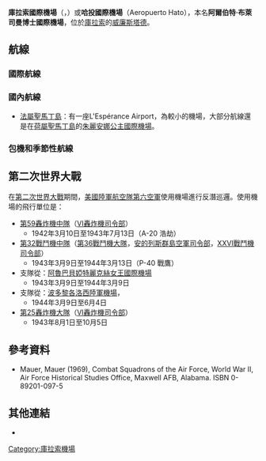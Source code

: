 {{Infobox airport
| name = 庫拉索國際機場<br/>哈投國際機場<br/>Hato International Airport
| nativename = Curaçao International Airport
| image = Hato Airport.jpg
| image-width = 200
| IATA = CUR
| ICAO = TNCC
| type = Public
| owner = Curaçao Airport Holding
| operator = Curaçao Airport Partners
| city-served = Curacao
| location = [[庫拉索|庫拉索]][[威廉斯塔德|威廉斯塔德]]
| hub =<div>
*[[因瑟爾航空|因瑟爾航空]]
*[[Dutch_Antilles_Express|Dutch Antilles Express]]
*[[Divi_Divi_Air|Divi Divi Air]]
*[[EZAir|EZAir]]
</div>
| elevation-f = 29
| latd = 12 | latm = 11 | lats = 20 | latNS = N
| longd= 068 | longm= 57 | longs= 35 | longEW= W
| coordinates_region = CW
| pushpin_map = Curaçao
| pushpin_map_caption = Location in Curaçao
| pushpin_label = TNCC
| website = {{URL|www.curacao-airport.com}}
| metric-rwy = y
| r1-number = 11/29
| r1-length-m = 3,410
| r1-surface = [[瀝青|瀝青]]
| footnotes =Source: [[DAFIF|DAFIF]]<ref>{{WAD|TNCC|source=[[DAFIF|DAFIF]]}}</ref>
}}

'''庫拉索國際機場'''（{{lang-nl|Curaçao International Airport}}，{{airport codes|CUR|TNCC}}）或'''哈投國際機場'''（Aeropuerto Hato），本名'''阿爾伯特·布萊司曼博士國際機場'''，位於[[庫拉索|庫拉索]]的[[威廉斯塔德|威廉斯塔德]]。

== 航線 ==
=== 國際航線 ===
{{Airport-dest-list
|[[加拿大航空|加拿大航空]] | '''季節性航班'''：[[多倫多皮爾遜國際機場|多倫多-皮爾遜]]
|[[美国航空|美国航空]] | [[邁阿密國際機場|邁阿密]]
|[[Avianca|Avianca]] | [[埃尔多拉多国际机场|波哥大]]
|[[Avior_Airlines|Avior Airlines]] | [[迈克蒂亚西蒙·玻利瓦尔国际机场|加拉加斯]]、{{flagicon|VEN}}[[瓦倫西亞國際機場_(委內瑞拉)|瓦倫西亞]]<br>'''季節性航班'''：[[Jacinto_Lara_International_Airport|巴基西梅托]]
|[[蓝全景航空|蓝全景航空]] | '''季節性航班'''：[[米蘭－馬爾彭薩機場|米蘭-馬爾彭薩]]
|[[巴拿马航空|巴拿马航空]] | [[托库门国际机场|巴拿马城]]
|[[Divi_Divi_Air|Divi Divi Air]] | [[弗拉明戈国际机场|波内赫]]
|[[Dutch_Antilles_Express|Dutch Antilles Express]] | [[埃尔多拉多国际机场|波哥大]]，[[弗拉明戈国际机场|波内赫]]，[[迈克蒂亚西蒙·玻利瓦尔国际机场|加拉加斯]]，[[拉奇尼塔国际机场|马拉开波]]，[[邁阿密國際機場|邁阿密]]，[[奥兰多国际机场|奥兰多]]，[[约翰阿道夫恩格尔国际机场|帕拉马里博]]，[[杜桑·卢维杜尔国际机场|太子港]]，[[拉斯阿美利加斯国际机场|圣多明各]]，{{flagicon|VEN}}[[瓦倫西亞國際機場_(委內瑞拉)|瓦倫西亞]]
|[[E-Liner_Airways|E-Liner Airways]] | [[弗拉明戈国际机场|波内赫]]
|[[EZAir|EZAir]] | [[弗拉明戈国际机场|波内赫]]
|[[高尔航空|高尔航空]] | [[巴西利亚-儒塞利诺·库比契克总统国际机场|巴西利亚]]
|[[因瑟爾航空|因瑟爾航空]] | [[Jacinto_Lara_International_Airport|巴基西梅托]]，[[弗拉明戈国际机场|波内赫]]，[[迈克蒂亚西蒙·玻利瓦尔国际机场|加拉加斯]]，[[夏洛特道格拉斯国际机场|夏洛特]]，[[诺曼·曼利国际机场|金斯敦]]，[[何塞发·卡梅霍国际机场|蓬托菲霍]]，[[拉奇尼塔国际机场|马拉开波]]，[[何塞·玛利亚·科尔多瓦国际机场|麦德林]]，[[邁阿密國際機場|邁阿密]]，[[约翰阿道夫恩格尔国际机场|帕拉马里博]]，[[杜桑·卢维杜尔国际机场|太子港]]，[[拉斯阿美利加斯国际机场|圣多明各]]，{{flagicon|VEN}}[[瓦倫西亞國際機場_(委內瑞拉)|瓦倫西亞]]
|[[LIAT|LIAT]] | [[皮亚尔科国际机场|西班牙港]]
|[[苏里南航空|苏里南航空]] | [[约翰阿道夫恩格尔国际机场|帕拉马里博]]，[[皮亚尔科国际机场|西班牙港]]
|[[Tiara_Air|Tiara Air]] | [[弗拉明戈国际机场|波内赫]]
|[[托马斯库克航空|托马斯库克航空]] | [[多倫多皮爾遜國際機場|多倫多-皮爾遜]]
|[[联合航空|美国联合航空]] | [[紐華克自由國際機場|紐約-紐華克]]
|[[西捷航空|西捷航空]] | '''季節性航班'''：[[多倫多皮爾遜國際機場|多倫多-皮爾遜]]
|[[Winair|Winair]]，由[[Insel_Air|Insel Air]]执飞 | [[Juancho_E._Yrausquin_Airport|Saba]]
}}

=== 國內航線 ===
{{Airport-dest-list
|{{flagicon|NLD}}{{link-nl|荷蘭雅客航空|ArkeFly}} | [[阿姆斯特丹史基浦机场|阿姆斯特丹]]
|{{flagicon|NLD}}[[Dutch_Antilles_Express|Dutch Antilles Express]] | [[碧翠斯女王國際機場|奧拉涅斯塔德]]、[[朱麗安娜公主國際機場|荷屬聖馬丁島]]
|[[E-Liner_Airways|E-Liner Airways]] | [[碧翠斯女王國際機場|奧拉涅斯塔德]]
|[[Insel_Air|Insel Air]] | [[碧翠斯女王國際機場|奧拉涅斯塔德]]、[[朱麗安娜公主國際機場|荷屬聖馬丁島]]
|[[Tiara_Air|Tiara Air]] | [[碧翠斯女王國際機場|奧拉涅斯塔德]]
|{{flagicon|NLD}}[[荷蘭皇家航空|荷蘭皇家航空]]（KL） | [[阿姆斯特丹史基浦机场|阿姆斯特丹]]、[[朱麗安娜公主國際機場|荷屬聖馬丁島]]
|[[Winair|Winair]] operated by [[Insel_Air|Insel Air]] | [[F.D._Roosevelt_Airport|聖尤斯特歇斯]]、[[朱麗安娜公主國際機場|荷屬聖馬丁島]]
}}
*[[法屬聖馬丁島|法屬聖馬丁島]]：有一座L'Espérance Airport，為較小的機場，大部分航線還是在[[荷屬聖馬丁島|荷屬聖馬丁島]]的[[朱麗安娜公主國際機場|朱麗安娜公主國際機場]]。

=== 包機和季節性航線 ===
{{Airport-dest-list
|[[蓝全景航空|蓝全景航空]] | [[米蘭－馬爾彭薩機場|米蘭-馬爾彭薩]]
|[[Canjet|Canjet]] | [[哈利法克斯羅伯特·洛恩·斯坦菲爾德國際機場|哈利法克斯]]、[[多倫多皮爾遜國際機場|多倫多-皮爾遜]]
|[[Divi_Divi_Air|Divi Divi Air]] | {{flagicon|VEN}}[[瓦倫西亞國際機場_(委內瑞拉)|瓦倫西亞]]
|[[Enerjet|Enerjet]] | [[多倫多皮爾遜國際機場|多倫多-皮爾遜]]
|[[Icaro_Air|Icaro Air]] | [[José_Joaquín_de_Olmedo_International_Airport|瓜亚基尔]]
|[[珍珠航空|珍珠航空]] | [[Del_Caribe_"Santiago_Mariño"_International_Airport|Porlamar]]
|{{nowrap|[[RUTACA_Airlines|RUTACA Airlines]]}}| [[迈克蒂亚西蒙·玻利瓦尔国际机场|加拉加斯]]
|[[TAME|TAME]] | [[苏克雷元帅国际机场|基多]]}}

== 第二次世界大戰 ==
在[[第二次世界大戰|第二次世界大戰]]期間，[[美國陸軍航空隊|美國陸軍航空隊]][[第六空軍|第六空軍]]使用機場進行反潛巡邏。使用機場的飛行單位是： 
* [[第59轟炸機中隊|第59轟炸機中隊]]（[[VI轟炸機司令部|VI轟炸機司令部]]）
** 1942年3月10日至1943年7月13日（A-20 浩劫） 
* [[第32戰鬥機中隊|第32戰鬥機中隊]]（[[第36戰鬥機大隊|第36戰鬥機大隊]]，[[安的列斯群島空軍司令部|安的列斯群島空軍司令部]]，[[XXVI戰鬥機司令部|XXVI戰鬥機司令部]]）
** 1943年3月9日至1944年3月13日（P-40 戰鷹） 
* 支隊從：[[阿魯巴|阿魯巴]][[貝婭特麗克絲女王國際機場|貝婭特麗克絲女王國際機場]]
** 1943年3月9日至1944年3月9日
* 支隊從：[[波多黎各|波多黎各]][[洛西陸軍機場|洛西陸軍機場]]，
** 1944年3月9日至6月4日
* [[第25轟炸機大隊|第25轟炸機大隊]]（[[VI轟炸機司令部|VI轟炸機司令部]]）
** 1943年8月1日至10月5日

==參考資料==
{{Portal|World War II}}
<references/>
* Mauer, Mauer (1969), Combat Squadrons of the Air Force, World War II, Air Force Historical Studies Office, Maxwell AFB, Alabama. ISBN 0-89201-097-5

== 其他連結 ==
* {{GCM|TNCC|source=[[DAFIF|DAFIF]]}}

[[Category:庫拉索機場|Category:庫拉索機場]]